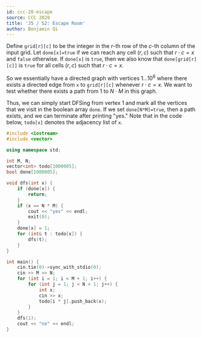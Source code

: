 ```yaml
---
id: ccc-20-escape
source: CCC 2020 
title: 'J5 / S2: Escape Room'
author: Benjamin Qi
---
```


<!-- No need to prime factorize! -->

Define `grid[r][c]` to be the integer in the $r$-th row of the $c$-th column of the input grid. Let `done[x]=true` if we can reach any cell $(r,c)$ such that $r\cdot c=x$ and `false` otherwise. If `done[x]` is `true`, then we also know that `done[grid[r][c]]` is `true` for all cells $(r,c)$ such that $r\cdot c=x$.

So we essentially have a directed graph with vertices $1\ldots 10^6$ where there exists a directed edge from `x` to `grid[r][c]` whenever $r\cdot c=x$. We want to test whether there exists a path from $1$ to $N\cdot M$ in this graph.

Thus, we can simply start DFSing from vertex $1$ and mark all the vertices that we visit in the boolean array `done`. If we set `done[N*M]=true`, then a path exists, and we can terminate after printing "yes." Note that in the code below, `todo[x]` denotes the adjacency list of `x`.

```cpp
#include <iostream>
#include <vector>

using namespace std;

int M, N;
vector<int> todo[1000005];
bool done[1000005];

void dfs(int x) {
	if (done[x]) {
		return;
	}
	if (x == N * M) {
		cout << "yes" << endl;
		exit(0);
	}
	done[x] = 1;
	for (int& t : todo[x]) {
		dfs(t);
	}
}

int main() {
	cin.tie(0)->sync_with_stdio(0);
	cin >> M >> N;
	for (int i = 1; i < M + 1; i++) {
		for (int j = 1; j < N + 1; j++) {
			int x;
			cin >> x;
			todo[i * j].push_back(x);
		}
	}
	dfs(1);
	cout << "no" << endl;
}
```
